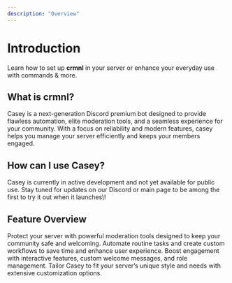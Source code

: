 ```yaml
---
description: "Overview"
---
```


# Introduction

Learn how to set up **crmnl** in your server or enhance your everyday use with commands & more.

## What is crmnl?

<Info>
  Casey is a next-generation Discord premium bot designed to provide flawless automation, elite moderation tools, and a seamless experience for your community. With a focus on reliability and modern features, casey helps you manage your server efficiently and keeps your members engaged.
</Info>

## How can I use Casey?

<Warning>
  Casey is currently in active development and not yet available for public use. Stay tuned for updates on our Discord or main page to be among the first to try it out when it launches\!
</Warning>

## Feature Overview

<CardGroup cols={2}>
  <Card title="Advanced Moderation" icon="shield">
    Protect your server with powerful moderation tools designed to keep your community safe and welcoming.
  </Card>
  <Card title="Automation" icon="robot">
    Automate routine tasks and create custom workflows to save time and enhance user experience.
  </Card>
  <Card title="Community Engagement" icon="sparkles">
    Boost engagement with interactive features, custom welcome messages, and role management.
  </Card>
  <Card title="Customization" icon="sparkles">
    Tailor Casey to fit your server’s unique style and needs with extensive customization options.
  </Card>
</CardGroup>